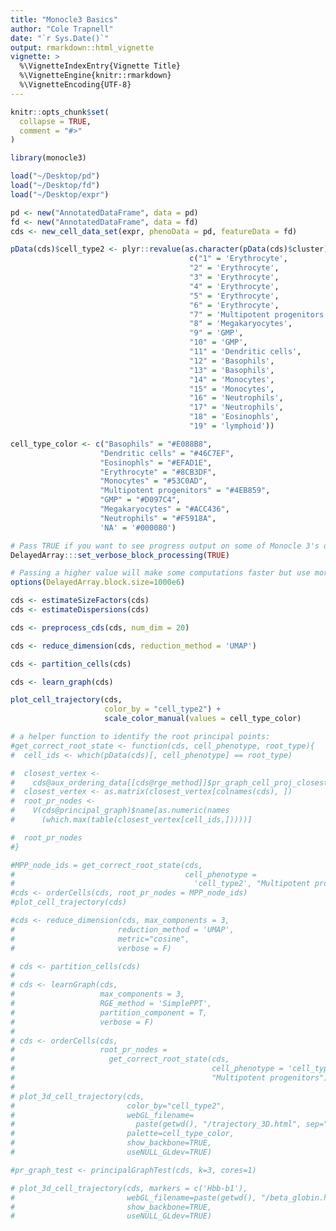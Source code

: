 ```yaml
---
title: "Monocle3 Basics"
author: "Cole Trapnell"
date: "`r Sys.Date()`"
output: rmarkdown::html_vignette
vignette: >
  %\VignetteIndexEntry{Vignette Title}
  %\VignetteEngine{knitr::rmarkdown}
  %\VignetteEncoding{UTF-8}
---
```


```r
knitr::opts_chunk$set(
  collapse = TRUE,
  comment = "#>"
)
```

```r
library(monocle3)
```

```r
load("~/Desktop/pd")
load("~/Desktop/fd")
load("~/Desktop/expr")

pd <- new("AnnotatedDataFrame", data = pd)
fd <- new("AnnotatedDataFrame", data = fd)
cds <- new_cell_data_set(expr, phenoData = pd, featureData = fd)
```


```r
pData(cds)$cell_type2 <- plyr::revalue(as.character(pData(cds)$cluster),
                                        c("1" = 'Erythrocyte',
                                        "2" = 'Erythrocyte',
                                        "3" = 'Erythrocyte',
                                        "4" = 'Erythrocyte',
                                        "5" = 'Erythrocyte',
                                        "6" = 'Erythrocyte',
                                        "7" = 'Multipotent progenitors',
                                        "8" = 'Megakaryocytes',
                                        "9" = 'GMP',
                                        "10" = 'GMP',
                                        "11" = 'Dendritic cells',
                                        "12" = 'Basophils',
                                        "13" = 'Basophils',
                                        "14" = 'Monocytes',
                                        "15" = 'Monocytes',
                                        "16" = 'Neutrophils',
                                        "17" = 'Neutrophils',
                                        "18" = 'Eosinophls',
                                        "19" = 'lymphoid'))

cell_type_color <- c("Basophils" = "#E088B8",
                    "Dendritic cells" = "#46C7EF",
                    "Eosinophls" = "#EFAD1E",
                    "Erythrocyte" = "#8CB3DF",
                    "Monocytes" = "#53C0AD",
                    "Multipotent progenitors" = "#4EB859",
                    "GMP" = "#D097C4",
                    "Megakaryocytes" = "#ACC436",
                    "Neutrophils" = "#F5918A",
                    'NA' = '#000080')
```

```r
# Pass TRUE if you want to see progress output on some of Monocle 3's operations
DelayedArray:::set_verbose_block_processing(TRUE)

# Passing a higher value will make some computations faster but use more memory. Adjust with caution!
options(DelayedArray.block.size=1000e6)

cds <- estimateSizeFactors(cds)
cds <- estimateDispersions(cds)
```

```r
cds <- preprocess_cds(cds, num_dim = 20)
```

```r
cds <- reduce_dimension(cds, reduction_method = 'UMAP')
```


```r
cds <- partition_cells(cds)
```

```r
cds <- learn_graph(cds)
```

```r
plot_cell_trajectory(cds,
                     color_by = "cell_type2") +
                     scale_color_manual(values = cell_type_color)
```


```r
# a helper function to identify the root principal points:
#get_correct_root_state <- function(cds, cell_phenotype, root_type){
#  cell_ids <- which(pData(cds)[, cell_phenotype] == root_type)

#  closest_vertex <-
#    cds@aux_ordering_data[[cds@rge_method]]$pr_graph_cell_proj_closest_vertex
#  closest_vertex <- as.matrix(closest_vertex[colnames(cds), ])
#  root_pr_nodes <-
#    V(cds@principal_graph)$name[as.numeric(names
#      (which.max(table(closest_vertex[cell_ids,]))))]

#  root_pr_nodes
#}
```

```r
#MPP_node_ids = get_correct_root_state(cds,
#                                      cell_phenotype =
#                                        'cell_type2', "Multipotent progenitors")
#cds <- orderCells(cds, root_pr_nodes = MPP_node_ids)
#plot_cell_trajectory(cds)
```


```r
#cds <- reduce_dimension(cds, max_components = 3,
#                       reduction_method = 'UMAP',
#                       metric="cosine",
#                       verbose = F)

# cds <- partition_cells(cds)
# 
# cds <- learnGraph(cds,
#                   max_components = 3,
#                   RGE_method = 'SimplePPT',
#                   partition_component = T,
#                   verbose = F)
# 
# cds <- orderCells(cds,
#                   root_pr_nodes =
#                     get_correct_root_state(cds,
#                                            cell_phenotype = 'cell_type2',
#                                            "Multipotent progenitors"))
# 
# plot_3d_cell_trajectory(cds,
#                         color_by="cell_type2",
#                         webGL_filename=
#                           paste(getwd(), "/trajectory_3D.html", sep=""),
#                         palette=cell_type_color,
#                         show_backbone=TRUE,
#                         useNULL_GLdev=TRUE)
```


```r
#pr_graph_test <- principalGraphTest(cds, k=3, cores=1)
```
```r
# plot_3d_cell_trajectory(cds, markers = c('Hbb-b1'),
#                         webGL_filename=paste(getwd(), "/beta_globin.html", sep=""),
#                         show_backbone=TRUE,
#                         useNULL_GLdev=TRUE)
```




